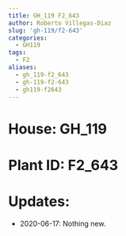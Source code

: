 ```yaml
---
title: GH_119 F2_643
author: Roberto Villegas-Diaz
slug: 'gh-119/f2-643'
categories:
  - GH119
tags:
  - F2
aliases:
  - gh_119-f2_643
  - gh-119-f2-643
  - gh119-f2643
---
```


# **House**: GH_119
# **Plant ID**: F2_643
# **Updates**: 
 - 2020-06-17: Nothing new.
